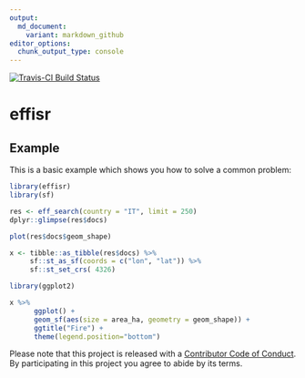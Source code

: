 ```yaml
---
output:
  md_document:
    variant: markdown_github
editor_options:
  chunk_output_type: console
---
```


<!-- README.md is generated from README.Rmd. Please edit that file -->

[![Travis-CI Build Status](https://travis-ci.org/patperu/effisr.svg?branch=master)](https://travis-ci.org/patperu/effisr)


# effisr

## Example

This is a basic example which shows you how to solve a common problem:

```r

library(effisr)
library(sf)

res <- eff_search(country = "IT", limit = 250)
dplyr::glimpse(res$docs)

plot(res$docs$geom_shape)

x <- tibble::as_tibble(res$docs) %>%
     sf::st_as_sf(coords = c("lon", "lat")) %>% 
     sf::st_set_crs( 4326)

```

```r

library(ggplot2)

x %>%
      ggplot() +
      geom_sf(aes(size = area_ha, geometry = geom_shape)) +
      ggtitle("Fire") +
      theme(legend.position="bottom") 

```

Please note that this project is released with a [Contributor Code of Conduct](CONDUCT.md). By participating in this project you agree to abide by its terms.

